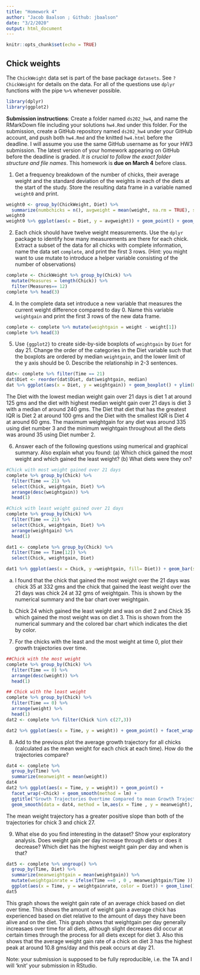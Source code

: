 ```yaml
---
title: "Homework 4"
author: "Jacob Baalson ; Github: jbaalson"
date: "3/2/2020"
output: html_document
---
```


```r
knitr::opts_chunk$set(echo = TRUE)
```

## Chick weights

The `ChickWeight` data set is part of the base package `datasets`. See `?ChickWeight` for details on the data.
For all of the questions use `dplyr` functions with the pipe `%>%` whenever possible.
``` r
library(dplyr)
library(ggplot2)

```

**Submission instructions**: Create a folder named `ds202_hw4`, and name the RMarkDown file including your solutions `hw4.Rmd` under this folder. For the submission, create a GitHub repository named `ds202_hw4` under your GitHub account, and push both `hw4.Rmd` and the knitted `hw4.html` before the deadline. I will assume you use the same GitHub username as for your HW3 submission. The latest version of your homework appearing on GitHub before the deadline is graded. *It is crucial to follow the exact folder structure and file names*. This homework is **due on March 4** before class.

1. Get a frequency breakdown of the number of chicks, their average weight and the standard deviation of the weights in each of the diets at the start of the study. Store the resulting data frame in a variable named `weight0` and print.<br>
```r
weight0 <- group_by(ChickWeight, Diet) %>%
  summarize(numbchicks = n(), avgweight = mean(weight, na.rm = TRUE), stddev = sd(weight, na.rm = TRUE))
weight0
weight0 %>% ggplot(aes(x = Diet, y = avgweight)) + geom_point() + geom_line(aes(x= Diet, y = avgweight -stddev, group=1)) + geom_line(aes(x = Diet, y = avgweight + stddev, group =1))
```



2. Each chick should have twelve weight measurements. Use the `dplyr` package to identify how many measurements are there for each chick. Extract a subset of the data for all chicks with complete information, name the data set `complete`, and print the first 3 rows. (Hint: you might want to use mutate to introduce a helper variable consisting of the number of observations)
```r
complete <- ChickWeight %>% group_by(Chick) %>%
  mutate(Measures = length(Chick)) %>%
  filter(Measures== 12)
complete %>% head(3)

```
4. In the complete data set introduce a new variable that measures the current weight difference compared to day 0. Name this variable  `weightgain` and print the first 3 rows of the new data frame.
```r
complete <- complete %>% mutate(weightgain = weight - weight[1])
complete %>% head(3)
```
5. Use `{ggplot2}` to create side-by-side boxplots of `weightgain` by `Diet` for day 21. Change the order of the categories in the Diet variable such that the boxplots are ordered by median `weightgain`, and the lower limit of the y axis should be 0. Describe the relationship in 2-3 sentences. 
```r
dat<- complete %>% filter(Time == 21)
dat$Diet <- reorder(dat$Diet, dat$weightgain, median)
dat %>% ggplot(aes(x = Diet, y = weightgain)) + geom_boxplot() + ylim(0,400)
```

The Diet with the lowest median weight gain over 21 days is diet 1 at around 125 gms and the diet with highest median weight gain over 21 days is diet 3 with a median of around 240 gms. The Diet that diet that has the greatest IQR is Diet 2 at around 100 gms and the Diet with the smallest IQR is Diet 4 at around 60 gms. The maximum weightgain for any diet was around 335 using diet number 3 and the minimum weightgain throughout all the diets was around 35 using Diet number 2.

6. Answer each of the following questions using numerical and graphical summary. Also explain what you found: (a) Which chick gained the most weight and which gained the least weight? (b) What diets were they on?
```r
#Chick with most weight gained over 21 days
complete %>% group_by(Chick) %>%
  filter(Time == 21) %>%
  select(Chick, weightgain, Diet) %>%
  arrange(desc(weightgain)) %>%
  head(1)

#Chick with least weight gained over 21 days
complete %>% group_by(Chick) %>%
  filter(Time == 21) %>%
  select(Chick, weightgain, Diet) %>%
  arrange(weightgain) %>%
  head(1)

dat1 <- complete %>% group_by(Chick) %>%
  filter(Time == Time[12]) %>%
  select(Chick, weightgain, Diet)

dat1 %>% ggplot(aes(x = Chick, y =weightgain, fill= Diet)) + geom_bar(stat = 'identity') + ggtitle("Weightgain Over 21 days by Chick")

```


a) I found that the chick that gained the most weight over the 21 days was chick 35 at 332 gms and the chick that gained the least weight over the 21 days was chick 24 at 32 gms of weightgain. This is shown by the numerical summary and the bar chart over weightgain.

b) Chick 24 which gained the least weight and was on diet 2 and Chick 35 which gained the most weight was on diet 3. This is shown from the numerical summary and the colored bar chart which indicates the diet by color.

7. For the chicks with the least and the most weight at time 0, plot their growth trajectories over time. </br>
```r
##Chick with the most weight
complete %>% group_by(Chick) %>%
  filter(Time == 0) %>%
  arrange(desc(weight)) %>%
  head(1)

## Chick with the least weight
complete %>% group_by(Chick) %>%
  filter(Time == 0) %>%
  arrange(weight) %>%
  head(1)
dat2 <- complete %>% filter(Chick %in% c(27,3))

dat2 %>% ggplot(aes(x = Time, y = weight)) + geom_point() + facet_wrap(~Chick) + geom_smooth(method = lm) + ggtitle("Growth Trajectories Over Time faceted by Chick")
```

8. Add to the previous plot the average growth trajectory for all chicks (calculated as the mean weight for each chick at each time). How do the trajectories compare?
```r
dat4 <- complete %>%
  group_by(Time) %>%
  summarize(meanweight = mean(weight))
dat4
dat2 %>% ggplot(aes(x = Time, y = weight)) + geom_point() + 
  facet_wrap(~Chick) + geom_smooth(method = lm) + 
  ggtitle("Growth Trajectories Overtime Compared to mean Growth Trajectory") + 
  geom_smooth(data = dat4, method = lm,aes(x = Time , y = meanweight), color = 'red')
```
The mean weight trajectory has a greater positive slope than both of the trajectories for chick 3 and chick 27.

9. What else do you find interesting in the dataset? Show your exploratory analysis.
Does weight gain per day increase through diets or does it decrease? Which diet has the highest weight gain per day and when is that?
```r
dat5 <- complete %>% ungroup() %>%
  group_by(Time, Diet) %>% 
  summarize(meanweightgain = mean(weightgain)) %>%
  mutate(weightgainrate = ifelse(Time ==0 , 0 , meanweightgain/Time )) %>%
  ggplot(aes(x = Time, y = weightgainrate, color = Diet)) + geom_line() + ylab("Weight Gain Per Day") + ylim(0,12) + ggtitle("Chick Weight Gain Rate on Average Over Time")
dat5
```

This graph shows the weight gain rate of an average chick based on diet over time. This shows the amount of weight gain a  average chick has experienced based on diet relative to the amount of days they have been alive and on the diet. This graph shows that weightgain per day generally increasaes over time for all diets, although slight decreases did occur at certain times through the process for all diets except for diet 3. Also this shows that the average weight gain rate of a chick on diet 3 has the highest peak at around 10.8 gms/day and this peak occurs at day 21.


Note: your submission is supposed to be fully reproducible, i.e. the TA and I will 'knit' your submission in RStudio. 

